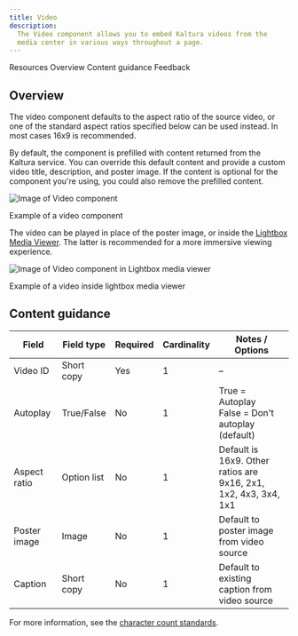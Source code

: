 ```yaml
---
title: Video
description:
  The Video component allows you to embed Kaltura videos from the
  media center in various ways throughout a page.
---
```



<ComponentDescription name="Video" type="ui" />

<AnchorLinks>

<AnchorLink>Resources</AnchorLink>
<AnchorLink>Overview</AnchorLink>
<AnchorLink>Content guidance</AnchorLink>
<AnchorLink>Feedback</AnchorLink>

</AnchorLinks>

<ResourceLinks name="Video" type="ui" />

## Overview

The video component defaults to the aspect ratio of the source video, or one of
the standard aspect ratios specified below can be used instead. In most cases
16x9 is recommended.

By default, the component is prefilled with content returned from the Kaltura
service. You can override this default content and provide a custom video title,
description, and poster image. If the content is optional for the component
you're using, you could also remove the prefilled content.

<Row>
<Column colMd={8} colLg={8}>

![Image of Video component](../../images/component/video/video-default.jpg)

<Caption>Example of a video component</Caption>
</Column>
</Row>

The video can be played in place of the poster image, or inside the
[Lightbox Media Viewer](./lightbox-media-viewer). The latter is recommended for
a more immersive viewing experience.

![Image of Video component in Lightbox media viewer](../../images/component/lightbox-media-viewer/lightbox-media-viewer-use-case-07.jpg)

<Caption>Example of a video inside lightbox media viewer</Caption>

## Content guidance

| Field        | Field type  | Required | Cardinality | Notes / Options                                                 |
| ------------ | ----------- | -------- | ----------- | --------------------------------------------------------------- |
| Video ID     | Short copy  | Yes      | 1           | –                                                               |
| Autoplay     | True/False  | No       | 1           | True = Autoplay<br/>False = Don't autoplay (default)            |
| Aspect ratio | Option list | No       | 1           | Default is 16x9. Other ratios are 9x16, 2x1, 1x2, 4x3, 3x4, 1x1 |
| Poster image | Image       | No       | 1           | Default to poster image from video source                       |
| Caption      | Short copy  | No       | 1           | Default to existing caption from video source                   |

For more information, see the [character count standards](https://github.com/carbon-design-system/carbon-for-ibm-dotcom-website/wiki/Character-count-standards).


<ComponentFooter name="Video" type="ui" />

